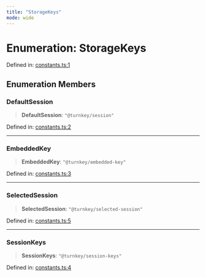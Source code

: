 ```yaml
---
title: "StorageKeys"
mode: wide
---
```

  
# Enumeration: StorageKeys

Defined in: [constants.ts:1](https://github.com/tkhq/sdk/blob/ee72856c3f450731d7501ab05001215768b71500/packages/sdk-react-native/src/constants.ts#L1)

## Enumeration Members

### DefaultSession

> **DefaultSession**: `"@turnkey/session"`

Defined in: [constants.ts:2](https://github.com/tkhq/sdk/blob/ee72856c3f450731d7501ab05001215768b71500/packages/sdk-react-native/src/constants.ts#L2)

***

### EmbeddedKey

> **EmbeddedKey**: `"@turnkey/embedded-key"`

Defined in: [constants.ts:3](https://github.com/tkhq/sdk/blob/ee72856c3f450731d7501ab05001215768b71500/packages/sdk-react-native/src/constants.ts#L3)

***

### SelectedSession

> **SelectedSession**: `"@turnkey/selected-session"`

Defined in: [constants.ts:5](https://github.com/tkhq/sdk/blob/ee72856c3f450731d7501ab05001215768b71500/packages/sdk-react-native/src/constants.ts#L5)

***

### SessionKeys

> **SessionKeys**: `"@turnkey/session-keys"`

Defined in: [constants.ts:4](https://github.com/tkhq/sdk/blob/ee72856c3f450731d7501ab05001215768b71500/packages/sdk-react-native/src/constants.ts#L4)
